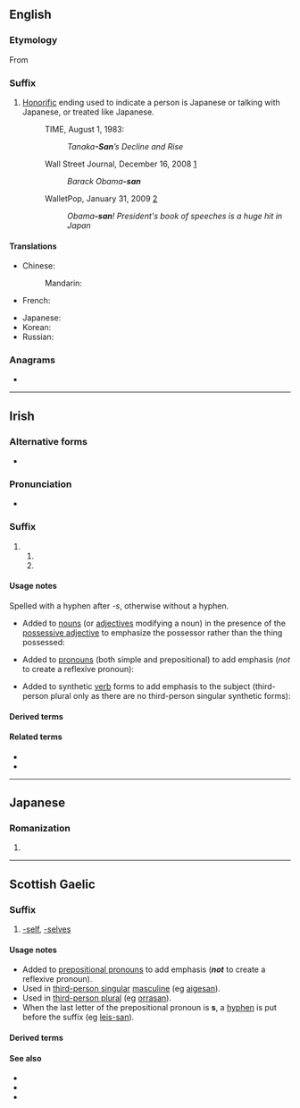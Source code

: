 {{also|Appendix:Variations of "san"}}
==English==

===Etymology===
From {{etyl|ja|en}} {{m|ja|さん||tr=san}}

===Suffix===
{{en-suffix}}

# [[honorific|Honorific]] ending used to indicate a person is Japanese or talking with Japanese, or treated like Japanese.
#: TIME, August 1, 1983:
#:: ''Tanaka'''-San'''’s Decline and Rise''
#: Wall Street Journal, December 16, 2008 [http://online.wsj.com/article/SB122938932478509075.html]
#:: ''Barack Obama'''-san'''''
#: WalletPop, January 31, 2009 [http://www.walletpop.com/blog/2009/01/31/obama-san-presidents-book-of-speeches-is-a-huge-hit-in-japan/]
#:: ''Obama'''-san'''! President's book of speeches is a huge hit in Japan''

====Translations====
{{trans-top|Japanese honorific ending}}
* Chinese:
*: Mandarin: {{t+|cmn|桑|tr=-sāng|sc=Hani}}
* French: {{t+|fr|-san}}
{{trans-mid}}
* Japanese: {{t+|ja|さん|tr=-san}}
* Korean: {{t+|ko|상}}
* Russian: {{t|ru|-сан}}
{{trans-bottom}}

===Anagrams===
* {{anagrams|en|a=ans|ANS|NAS|NAs|NSA|ans|ans.}}

----

==Irish==

===Alternative forms===
* {{l|ga|-sean}} {{qualifier|used after palatalized consonants and front vowels}}

===Pronunciation===
* {{IPA|/sˠənˠ/|lang=ga}}

===Suffix===
{{ga-suffix|e}}

# {{non-gloss definition|emphatic suffix of the following persons; used after velarized consonants and back vowels}}
## {{n-g|third-person singular masculine}}
## {{n-g|third-person plural}}

====Usage notes====
Spelled with a hyphen after ''-s'', otherwise without a hyphen.
* Added to [[noun]]s (or [[adjective]]s modifying a noun) in the presence of the [[possessive adjective]] to emphasize the possessor rather than the thing possessed:
*: {{uxi|ga|a mhadra'''san'''|''his'' dog}}
*: {{uxi|ga|a gcarr dearg'''san'''|''their'' red car}}
* Added to [[pronoun]]s (both simple and prepositional) to add emphasis (''not'' to create a reflexive pronoun):
*: {{uxi|ga|as'''-san'''|out of ''him''|inline=1}}
*: {{uxi|ga|siad'''san''', iad'''san'''|''they'', ''them''}}
* Added to synthetic [[verb]] forms to add emphasis to the subject (third-person plural only as there are no third-person singular synthetic forms):
*: {{uxi|ga|chualadar'''san'''|''they'' heard}}

====Derived terms====
{{suffixsee|ga}}

====Related terms====
* {{l|ga|-ne}}
* {{l|ga|-sa}}

----

==Japanese==

===Romanization===
{{ja-romaji}}

# {{ja-romanization of|さん}}

----

==Scottish Gaelic==

===Suffix===
{{head|gd|suffix}}

# [[-self]], [[-selves]] {{qualifier|emphatic}}

====Usage notes====
* Added to [[prepositional pronoun]]s to add emphasis ('''''not''''' to create a reflexive pronoun).
* Used in [[third-person singular]] [[masculine]] (eg [[aigesan]]).
* Used in [[third-person plural]] (eg [[orrasan]]).
* When the last letter of the prepositional pronoun is '''s''', a [[hyphen]] is put before the suffix (eg [[leis-san]]).

====Derived terms====
{{suffixsee|gd}}

====See also====
* {{l|gd|-e}}
* {{l|gd|-sa}}
* {{l|gd|-se}}